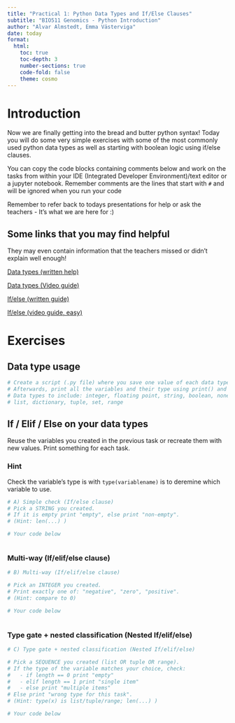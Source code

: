 ```yaml
---
title: "Practical 1: Python Data Types and If/Else Clauses"
subtitle: "BIO511 Genomics - Python Introduction"
author: "Alvar Almstedt, Emma Västerviga"
date: today
format: 
  html:
    toc: true
    toc-depth: 3
    number-sections: true
    code-fold: false
    theme: cosmo
---
```


# Introduction

Now we are finally getting into the bread and butter python syntax! Today you will do some very simple exercises with some of the most commonly used python data types as well as starting with boolean logic using if/else clauses.

You can copy the code blocks containing comments below and work on the tasks from within your IDE (Integrated Developer Environment)/text editor or a jupyter notebook.
Remember comments are the lines that start with `#` and will be ignored when you run your code

 
Remember to refer back to todays presentations for help or ask the teachers - It's what we are here for :)


## Some links that you may find helpful

They may even contain information that the teachers missed or didn't explain well enough!

[Data types (written help)](https://www.w3schools.com/python/python_datatypes.asp)

[Data types (Video guide)](https://www.youtube.com/watch?v=ppsCxnNm-JI)

[If/else (written guide)](https://mimo.org/glossary/python/if-statement)

[If/else (video guide, easy)](https://www.youtube.com/watch?v=FvMPfrgGeKs)

# Exercises

## Data type usage


```python
# Create a script (.py file) where you save one value of each data type to its own variable.
# Afterwards, print all the variables and their type using print() and type()
# Data types to include: integer, floating point, string, boolean, nonetype,
# list, dictionary, tuple, set, range 
```

## If / Elif / Else on your data types

Reuse the variables you created in the previous task or recreate them with new values. Print something for each task.

::: {.callout-tip} 
### Hint
Check the variable’s type is with `type(variablename)` is to deremine which variable to use.
:::

```python
# A) Simple check (If/else clause)
# Pick a STRING you created. 
# If it is empty print "empty", else print "non-empty".
# (Hint: len(...) )

# Your code below



```

### Multi-way (If/elif/else clause)
```python
# B) Multi-way (If/elif/else clause)

# Pick an INTEGER you created.
# Print exactly one of: "negative", "zero", "positive".
# (Hint: compare to 0)

# Your code below



```

### Type gate + nested classification (Nested If/elif/else)
```python
# C) Type gate + nested classification (Nested If/elif/else)

# Pick a SEQUENCE you created (list OR tuple OR range).
# If the type of the variable matches your choice, check:
#   - if length == 0 print "empty"
#   - elif length == 1 print "single item"
#   - else print "multiple items"
# Else print "wrong type for this task".
# (Hint: type(x) is list/tuple/range; len(...) )

# Your code below



```

